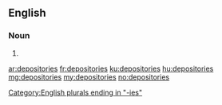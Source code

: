 ==English==

===Noun===
{{head|en}}

# {{plural of|depository}}

[[Category:English plurals ending in "-ies"]]

[[ar:depositories]]
[[fr:depositories]]
[[ku:depositories]]
[[hu:depositories]]
[[mg:depositories]]
[[my:depositories]]
[[no:depositories]]
